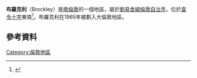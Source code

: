 {{Infobox UK place
|country =                英格蘭
|region=                  倫敦
|official_name=           Brockley
|latitude=                51.4529
|longitude=               -0.0345
|os_grid_reference=       TQ365745
|london_borough=          劉易舍姆
|post_town=               LONDON
|postcode_area=           SE
|postcode_district=       SE4,SE14, SE13
|dial_code=               020
|static_image=[[File:Shops,_Brockley_Road,_London_SE4_-_geograph.org.uk_-_751981.jpg|250px]]
|static_image_caption=
}}
'''布羅克利'''（Brockley）是[[南倫敦|南倫敦]]的一個地區，屬於[[劉易舍姆區|劉易舍姆倫敦自治市]]，位於[[查令十字|查令十字]]東南{{convert|5|mi|km|0}}<ref>{{cite web|title=Brockley|url=https://www.lewisham.gov.uk/mayorandcouncil/elections/electoral-reviews/Pages/review-polling-districts-polling-places.aspx|accessdate=1 December 2015|archive-url=https://web.archive.org/web/20180105123127/https://www.lewisham.gov.uk/mayorandcouncil/elections/electoral-reviews/Pages/review-polling-districts-polling-places.aspx|archive-date=2018-01-05|dead-url=yes}}</ref>。布羅克利在1965年被劃入大倫敦地區。

==參考資料==
{{Reflist}}
{{倫敦地區}}
[[Category:倫敦地區|Category:倫敦地區]]